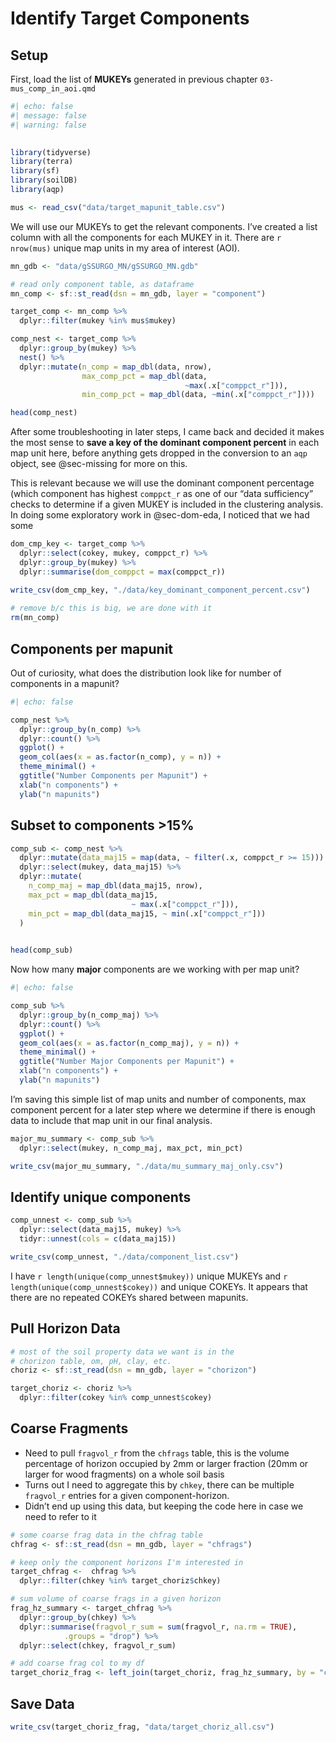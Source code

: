 # Identify Target Components {#sec-id-comp}

## Setup

First, load the list of **MUKEYs** generated in previous chapter `03-mus_comp_in_aoi.qmd`

```r
#| echo: false 
#| message: false
#| warning: false

 
library(tidyverse)
library(terra)
library(sf)
library(soilDB)
library(aqp) 

mus <- read_csv("data/target_mapunit_table.csv")


```

We will use our MUKEYs to get the relevant components.
I've created a list column with all the components for each MUKEY in it.
There are `r nrow(mus)` unique map units in my area of interest (AOI).

```r
mn_gdb <- "data/gSSURGO_MN/gSSURGO_MN.gdb" 

# read only component table, as dataframe
mn_comp <- sf::st_read(dsn = mn_gdb, layer = "component")

target_comp <- mn_comp %>% 
  dplyr::filter(mukey %in% mus$mukey)

comp_nest <- target_comp %>% 
  dplyr::group_by(mukey) %>% 
  nest() %>% 
  dplyr::mutate(n_comp = map_dbl(data, nrow), 
                max_comp_pct = map_dbl(data,
                                       ~max(.x["comppct_r"])),
                min_comp_pct = map_dbl(data, ~min(.x["comppct_r"])))

head(comp_nest)

```

After some troubleshooting in later steps, I came back and decided it makes the most sense to **save a key of the dominant component percent** in each map unit here, before anything gets dropped in the conversion to an `aqp` object, see @sec-missing for more on this.

This is relevant because we will use the dominant component percentage (which component has highest `comppct_r` as one of our "data sufficiency" checks to determine if a given MUKEY is included in the clustering analysis. In doing some exploratory work in @sec-dom-eda, I noticed that we had some

```r

dom_cmp_key <- target_comp %>% 
  dplyr::select(cokey, mukey, comppct_r) %>% 
  dplyr::group_by(mukey) %>% 
  dplyr::summarise(dom_comppct = max(comppct_r))

write_csv(dom_cmp_key, "./data/key_dominant_component_percent.csv")  
  
# remove b/c this is big, we are done with it
rm(mn_comp)

```

## Components per mapunit

Out of curiosity, what does the distribution look like for number of components in a mapunit?

```r
#| echo: false

comp_nest %>% 
  dplyr::group_by(n_comp) %>% 
  dplyr::count() %>% 
  ggplot() + 
  geom_col(aes(x = as.factor(n_comp), y = n)) +
  theme_minimal() +
  ggtitle("Number Components per Mapunit") +
  xlab("n components") +
  ylab("n mapunits")

```

## Subset to components \>15%

```r

comp_sub <- comp_nest %>%
  dplyr::mutate(data_maj15 = map(data, ~ filter(.x, comppct_r >= 15))) %>%
  dplyr::select(mukey, data_maj15) %>%
  dplyr::mutate(
    n_comp_maj = map_dbl(data_maj15, nrow),
    max_pct = map_dbl(data_maj15,
                           ~ max(.x["comppct_r"])),
    min_pct = map_dbl(data_maj15, ~ min(.x["comppct_r"]))
  )
  

head(comp_sub)
```

Now how many **major** components are we working with per map unit?

```r
#| echo: false

comp_sub %>% 
  dplyr::group_by(n_comp_maj) %>% 
  dplyr::count() %>% 
  ggplot() + 
  geom_col(aes(x = as.factor(n_comp_maj), y = n)) +
  theme_minimal() +
  ggtitle("Number Major Components per Mapunit") +
  xlab("n components") +
  ylab("n mapunits")

```

I'm saving this simple list of map units and number of components, max component percent for a later step where we determine if there is enough data to include that map unit in our final analysis.

```r

major_mu_summary <- comp_sub %>% 
  dplyr::select(mukey, n_comp_maj, max_pct, min_pct)

write_csv(major_mu_summary, "./data/mu_summary_maj_only.csv")

```

## Identify unique components

```r
comp_unnest <- comp_sub %>% 
  dplyr::select(data_maj15, mukey) %>% 
  tidyr::unnest(cols = c(data_maj15))

write_csv(comp_unnest, "./data/component_list.csv")
```

I have `r length(unique(comp_unnest$mukey))` unique MUKEYs and `r length(unique(comp_unnest$cokey))` and unique COKEYs.
It appears that there are no repeated COKEYs shared between mapunits.

## Pull Horizon Data

```r
# most of the soil property data we want is in the
# chorizon table, om, pH, clay, etc.
choriz <- sf::st_read(dsn = mn_gdb, layer = "chorizon")

target_choriz <- choriz %>% 
  dplyr::filter(cokey %in% comp_unnest$cokey)


```

## Coarse Fragments

-   Need to pull `fragvol_r` from the `chfrags` table, this is the volume percentage of horizon occupied by 2mm or larger fraction (20mm or larger for wood fragments) on a whole soil basis
-   Turns out I need to aggregate this by `chkey`, there can be multiple `fragvol_r` entries for a given component-horizon.
-   Didn't end up using this data, but keeping the code here in case we need to refer to it

```r

# some coarse frag data in the chfrag table
chfrag <- sf::st_read(dsn = mn_gdb, layer = "chfrags")

# keep only the component horizons I'm interested in
target_chfrag <-  chfrag %>% 
  dplyr::filter(chkey %in% target_choriz$chkey)

# sum volume of coarse frags in a given horizon
frag_hz_summary <- target_chfrag %>% 
  dplyr::group_by(chkey) %>% 
  dplyr::summarise(fragvol_r_sum = sum(fragvol_r, na.rm = TRUE),
            .groups = "drop") %>% 
  dplyr::select(chkey, fragvol_r_sum) 

# add coarse frag col to my df
target_choriz_frag <- left_join(target_choriz, frag_hz_summary, by = "chkey")


```

## Save Data

```r

write_csv(target_choriz_frag, "data/target_choriz_all.csv")
```
